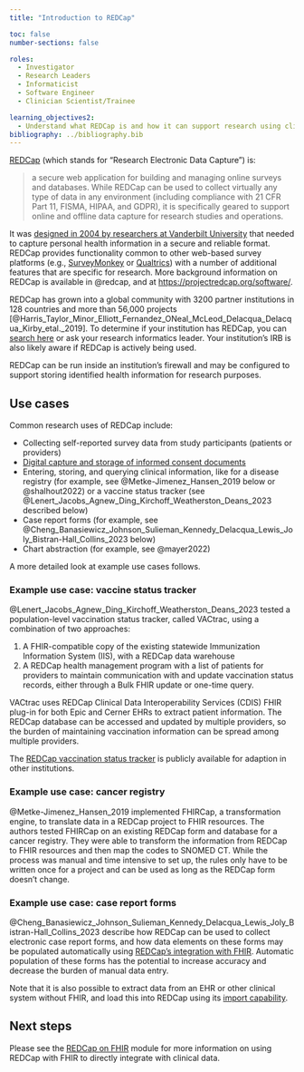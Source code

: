 ```yaml
---
title: "Introduction to REDCap"

toc: false
number-sections: false

roles:
  - Investigator
  - Research Leaders
  - Informaticist
  - Software Engineer
  - Clinician Scientist/Trainee

learning_objectives2:
  - Understand what REDCap is and how it can support research using clinical data.
bibliography: ../bibliography.bib
---
```


[REDCap](https://www.project-redcap.org) (which stands for "Research Electronic Data Capture") is:

> a secure web application for building and managing online surveys and databases. While REDCap can be used to collect virtually any type of data in any environment (including compliance with 21 CFR Part 11, FISMA, HIPAA, and GDPR), it is specifically geared to support online and offline data capture for research studies and operations.

It was [designed in 2004 by researchers at Vanderbilt University](https://projectredcap.org/about/) that needed to capture personal health information in a secure and reliable format. REDCap provides functionality common to other web-based survey platforms (e.g., [SurveyMonkey](https://www.surveymonkey.com/) or [Qualtrics](https://www.qualtrics.com/)) with a number of additional features that are specific for research. More background information on REDCap is available in @redcap, and at <https://projectredcap.org/software/>.

REDCap has grown into a global community with 3200 partner institutions in 128 countries and more than 56,000 projects [@Harris_Taylor_Minor_Elliott_Fernandez_ONeal_McLeod_Delacqua_Delacqua_Kirby_etal._2019]. To determine if your institution has REDCap, you can [search here](https://projectredcap.org/partners/) or ask your research informatics leader. Your institution's IRB is also likely aware if REDCap is actively being used.

REDCap can be run inside an institution's firewall and may be configured to support storing identified health information for research purposes.

## Use cases

Common research uses of REDCap include:

-   Collecting self-reported survey data from study participants (patients or providers)
-   [Digital capture and storage of informed consent documents](https://victr.vumc.org/econsent_basics/)
-   Entering, storing, and querying clinical information, like for a disease registry (for example, see @Metke-Jimenez_Hansen_2019 below or \@shalhout2022) or a vaccine status tracker (see @Lenert_Jacobs_Agnew_Ding_Kirchoff_Weatherston_Deans_2023 described below)
-   Case report forms (for example, see @Cheng_Banasiewicz_Johnson_Sulieman_Kennedy_Delacqua_Lewis_Joly_Bistran-Hall_Collins_2023 below)
-   Chart abstraction (for example, see @mayer2022)

A more detailed look at example use cases follows.

### Example use case: vaccine status tracker

@Lenert_Jacobs_Agnew_Ding_Kirchoff_Weatherston_Deans_2023 tested a population-level vaccination status tracker, called VACtrac, using a combination of two approaches:

1.  A FHIR-compatible copy of the existing statewide Immunization Information System (IIS), with a REDCap data warehouse
2.  A REDCap health management program with a list of patients for providers to maintain communication with and update vaccination status records, either through a Bulk FHIR update or one-time query.

VACtrac uses REDCap Clinical Data Interoperability Services (CDIS) FHIR plug-in for both Epic and Cerner EHRs to extract patient information. The REDCap database can be accessed and updated by multiple providers, so the burden of maintaining vaccination information can be spread among multiple providers.

The [REDCap vaccination status tracker](https://github.com/vactraccovid/vactrac) is publicly available for adaption in other institutions.

### Example use case: cancer registry

@Metke-Jimenez_Hansen_2019 implemented FHIRCap, a transformation engine, to translate data in a REDCap project to FHIR resources. The authors tested FHIRCap on an existing REDCap form and database for a cancer registry. They were able to transform the information from REDCap to FHIR resources and then map the codes to SNOMED CT. While the process was manual and time intensive to set up, the rules only have to be written once for a project and can be used as long as the REDCap form doesn't change.

### Example use case: case report forms

@Cheng_Banasiewicz_Johnson_Sulieman_Kennedy_Delacqua_Lewis_Joly_Bistran-Hall_Collins_2023 describe how REDCap can be used to collect electronic case report forms, and how data elements on these forms may be populated automatically using [REDCap's integration with FHIR](redcap-fhir.qmd). Automatic population of these forms has the potential to increase accuracy and decrease the burden of manual data entry.

Note that it is also possible to extract data from an EHR or other clinical system without FHIR, and load this into REDCap using its [import capability](https://guides.temple.edu/c.php?g=936400&p=8404930).

## Next steps

Please see the [REDCap on FHIR](redcap-fhir.qmd) module for more information on using REDCap with FHIR to directly integrate with clinical data.
